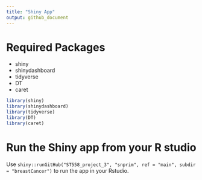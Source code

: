 ```yaml
---
title: "Shiny App"
output: github_document
---
```


# Required Packages

* shiny
* shinydashboard
* tidyverse
* DT
* caret  

```r
library(shiny)
library(shinydashboard)
library(tidyverse)
library(DT)
library(caret)
```


# Run the Shiny app from your R studio

Use `shiny::runGitHub("ST558_project_3", "snprim", ref = "main", subdir = "breastCancer")` to run the app in your Rstudio.  

